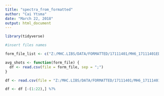 ---
title: "spectra_from_formatted"
author: "Cai Ytsma"
date: "March 22, 2018"
output: html_document
---

```{r}
library(tidyverse)
```


```{r}
#insert files names

form_file_list <- c("Z:/MHC.LIBS/DATA/FORMATTED/17111401/MH6_17111401EDR_VACUUM_T02L06_R269_spect.csv", "Z:/MHC.LIBS/DATA/FORMATTED/17111401/MH6_17111401EDR_VACUUM_T02L01_R269_spect.csv", "Z:/MHC.LIBS/DATA/FORMATTED/17111401/MH6_17111401EDR_VACUUM_T02L02_R269_spect.csv", "Z:/MHC.LIBS/DATA/FORMATTED/17111401/MH6_17111401EDR_VACUUM_T02L03_R269_spect.csv", "Z:/MHC.LIBS/DATA/FORMATTED/17111401/MH6_17111401EDR_VACUUM_T02L04_R269_spect.csv", "Z:/MHC.LIBS/DATA/FORMATTED/17111401/MH6_17111401EDR_VACUUM_T02L05_R269_spect.csv")
```

```{r}
avg_shots <- function(form_file) {
  df <- read.csv(file = form_file, sep = ";")
}
```

```{r}
df <- read.csv(file = "Z:/MHC.LIBS/DATA/FORMATTED/17111401/MH6_17111401EDR_VACUUM_T02L06_R269_spect.csv", check.names = FALSE)

df <- df [-(1:22),] %?%
```